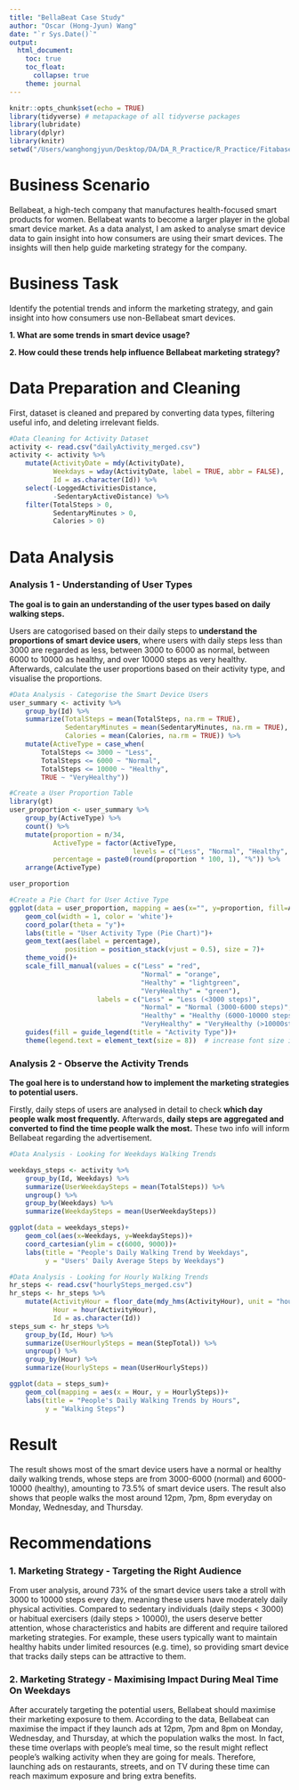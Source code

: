 ```yaml
---
title: "BellaBeat Case Study"
author: "Oscar (Hong-Jyun) Wang"
date: "`r Sys.Date()`"
output:
  html_document:
    toc: true
    toc_float:
      collapse: true
    theme: journal
---
```


```r
knitr::opts_chunk$set(echo = TRUE)
library(tidyverse) # metapackage of all tidyverse packages
library(lubridate)
library(dplyr)
library(knitr)
setwd("/Users/wanghongjyun/Desktop/DA/DA_R_Practice/R_Practice/Fitabase Data 3.12.16-4.11.16/")
```


# Business Scenario
Bellabeat, a high-tech company that manufactures health-focused smart products for women. Bellabeat wants to become a larger player in the global smart device market. As a data analyst, I am asked to analyse smart device data to gain insight into how consumers are using their smart devices. The insights will then help guide marketing strategy for the company.
 
# Business Task
Identify the potential trends and inform the marketing strategy, and gain insight into how consumers use non-Bellabeat smart devices. 
 
**1. What are some trends in smart device usage?**

**2. How could these trends help influence Bellabeat marketing strategy?**


# Data Preparation and Cleaning
First, dataset is cleaned and prepared by converting data types, filtering useful info, and deleting  irrelevant fields.

```r
#Data Cleaning for Activity Dataset
activity <- read.csv("dailyActivity_merged.csv")
activity <- activity %>% 
    mutate(ActivityDate = mdy(ActivityDate),
           Weekdays = wday(ActivityDate, label = TRUE, abbr = FALSE),
           Id = as.character(Id)) %>%
    select(-LoggedActivitiesDistance,
           -SedentaryActiveDistance) %>%
    filter(TotalSteps > 0,
           SedentaryMinutes > 0,
           Calories > 0)
```

# Data Analysis

### Analysis 1 - Understanding of User Types
**The goal is to gain an understanding of the user types based on daily walking steps.**

Users are catogorised based on their daily steps to **understand the proportions of smart device users**, where users with daily steps less than 3000 are regarded as less, between 3000 to 6000 as normal, between 6000 to 10000 as healthy, and over 10000 steps as very healthy. Afterwards, calculate the user proportions based on their activity type, and visualise the proportions.

```r
#Data Analysis - Categorise the Smart Device Users
user_summary <- activity %>% 
    group_by(Id) %>%
    summarize(TotalSteps = mean(TotalSteps, na.rm = TRUE),
              SedentaryMinutes = mean(SedentaryMinutes, na.rm = TRUE),
              Calories = mean(Calories, na.rm = TRUE)) %>%
    mutate(ActiveType = case_when(
        TotalSteps <= 3000 ~ "Less",
        TotalSteps <= 6000 ~ "Normal",
        TotalSteps <= 10000 ~ "Healthy",
        TRUE ~ "VeryHealthy"))
```


```r
#Create a User Proportion Table 
library(gt)
user_proportion <- user_summary %>% 
    group_by(ActiveType) %>%
    count() %>%
    mutate(proportion = n/34,
           ActiveType = factor(ActiveType, 
                               levels = c("Less", "Normal", "Healthy", "VeryHealthy")),
           percentage = paste0(round(proportion * 100, 1), "%")) %>%
    arrange(ActiveType) 

user_proportion
```

```r
#Create a Pie Chart for User Active Type
ggplot(data = user_proportion, mapping = aes(x="", y=proportion, fill=ActiveType))+
    geom_col(width = 1, color = 'white')+
    coord_polar(theta = "y")+
    labs(title = "User Activity Type (Pie Chart)")+
    geom_text(aes(label = percentage),
              position = position_stack(vjust = 0.5), size = 7)+
    theme_void()+
    scale_fill_manual(values = c("Less" = "red",
                                 "Normal" = "orange",
                                 "Healthy" = "lightgreen",
                                 "VeryHealthy" = "green"),
                      labels = c("Less" = "Less (<3000 steps)",
                                 "Normal" = "Normal (3000-6000 steps)",
                                 "Healthy" = "Healthy (6000-10000 steps)",
                                 "VeryHealthy" = "VeryHealthy (>10000steps)"))+
    guides(fill = guide_legend(title = "Activity Type"))+
    theme(legend.text = element_text(size = 8))  # increase font size if needed
```


### Analysis 2 - Observe the Activity Trends
**The goal here is to understand how to implement the marketing strategies to potential users.**

Firstly, daily steps of users are analysed in detail to check **which day people walk most frequently.** Afterwards, **daily steps are aggregated and converted to find the time people walk the most.** These two info will inform Bellabeat regarding the advertisement.

```r
#Data Analysis - Looking for Weekdays Walking Trends

weekdays_steps <- activity %>%
    group_by(Id, Weekdays) %>%
    summarize(UserWeekdaySteps = mean(TotalSteps)) %>%
    ungroup() %>%
    group_by(Weekdays) %>%
    summarize(WeekdaySteps = mean(UserWeekdaySteps))

ggplot(data = weekdays_steps)+
    geom_col(aes(x=Weekdays, y=WeekdaySteps))+
    coord_cartesian(ylim = c(6000, 9000))+
    labs(title = "People's Daily Walking Trend by Weekdays",
         y = "Users' Daily Average Steps by Weekdays")
```

```r
#Data Analysis - Looking for Hourly Walking Trends
hr_steps <- read.csv("hourlySteps_merged.csv")
hr_steps <- hr_steps %>% 
    mutate(ActivityHour = floor_date(mdy_hms(ActivityHour), unit = "hour"),
           Hour = hour(ActivityHour),
           Id = as.character(Id))
steps_sum <- hr_steps %>%
    group_by(Id, Hour) %>%
    summarize(UserHourlySteps = mean(StepTotal)) %>%
    ungroup() %>%
    group_by(Hour) %>%
    summarize(HourlySteps = mean(UserHourlySteps))

ggplot(data = steps_sum)+
    geom_col(mapping = aes(x = Hour, y = HourlySteps))+
    labs(title = "People's Daily Walking Trends by Hours",
         y = "Walking Steps")
```


# Result
The result shows most of the smart device users have a normal or healthy daily walking trends, whose steps are from 3000-6000 (normal) and 6000-10000 (healthy), amounting to 73.5% of smart device users. The result also shows that people walks the most around 12pm, 7pm, 8pm everyday on Monday, Wednesday, and Thursday. 

# Recommendations

### 1. Marketing Strategy - Targeting the Right Audience 
From user analysis, around 73% of the smart device users take a stroll with 3000 to 10000 steps every day, meaning these users have moderately daily physical activities. Compared to sedentary individuals (daily steps < 3000) or habitual exercisers (daily steps > 10000), the users deserve better attention, whose characteristics and habits are different and require tailored marketing strategies. For example, these users typically want to maintain healthy habits under limited resources (e.g. time), so providing smart device that tracks daily steps can be attractive to them. 

### 2. Marketing Strategy - Maximising Impact During Meal Time On Weekdays
After accurately targeting the potential users, Bellabeat should maximise their marketing exposure to them. According to the data, Bellabeat can maximise the impact if they launch ads at 12pm, 7pm and 8pm on Monday, Wednesday, and Thursday, at which the population walks the most. In fact, these time overlaps with people's meal time, so the result might reflect people's walking activity when they are going for meals. Therefore, launching ads on restaurants, streets, and on TV during these time can reach maximum exposure and bring extra benefits.
